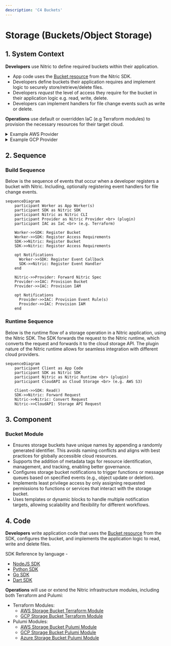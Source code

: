 ```yaml
---
description: 'C4 Buckets'
---
```


# Storage (Buckets/Object Storage)

## 1. System Context

**Developers** use Nitric to define required buckets within their application.

- App code uses the [Bucket resource](/storage) from the Nitric SDK.
- Developers define buckets their application requires and implement logic to securely store/retrieve/delete files.
- Developers _request_ the level of access they require for the bucket in their application logic e.g. read, write, delete.
- Developers can implement handlers for file change events such as write or delete.

**Operations** use default or overridden IaC (e.g Terraform modules) to provision the necessary resources for their target cloud.

<details>
  <summary>Example AWS Provider</summary>

- **AWS S3** serves as the storage backend.
- **AWS Lambda** functions are used to process events triggered by S3.
- **AWS IAM** provides roles and policies for secure access to S3 buckets and Lambda functions, enforcing least privilege access based on the developers request.

```mermaid
flowchart TD
    Developer["Developer"]
    Operations["Operations"]
    App["nitric up"]
    S3Bucket["AWS S3 Bucket"]
    Lambda["AWS Lambda Functions"]
    IAM["AWS IAM"]

    Developer -->|Code| App
    Operations -->|Terraform| App
    App -->|Create S3 Bucket| S3Bucket
    App -->|Configure Notifications| S3Bucket
    IAM -->|Allow Lambda Invocation| Lambda
    Lambda -->|Store/Retrieve Data/Trigger onEvents| S3Bucket
    App -->|Provide Access| IAM
    IAM -->S3Bucket

classDef default line-height:1;
classDef edgeLabel line-height:2;
```

</details>
<details>
  <summary>Example GCP Provider</summary>

- **Google Cloud Storage** serves as the storage backend.
- **Google Cloud Pub/Sub** is used to publish events triggered by Cloud Storage notifications.
- **Google IAM** provides roles and policies for secure access to Cloud Storage buckets and Pub/Sub topics, enforcing least privilege access based on the developer's request.

```mermaid
flowchart TD
    Developer["Developer"]
    Operations["Operations"]
    App["nitric up"]
    GCSBucket["Google Cloud Storage Bucket"]
    PubSubTopic["Google Pub/Sub Topic"]
    PubSubSubscription["Google Pub/Sub Subscription"]
    IAM["Google IAM"]
    CloudRun["Google Cloud Run Functions"]


    Developer -->|Code| App
    Operations -->|Terraform| App
    App -->|Create Storage Bucket| GCSBucket
    App -->|Configure Notifications| GCSBucket
    IAM -->|Allow Pub/Sub Publishing| PubSubTopic
    PubSubTopic -->|Publish Events| PubSubSubscription
    PubSubSubscription -->|Deliver Notifications| CloudRun
    App -->|Provide Access| IAM
    IAM -->GCSBucket
    IAM -->PubSubTopic
    CloudRun -->|Store/Retrieve Data/Trigger onEvents| GCSBucket


classDef default line-height:1;
classDef edgeLabel line-height:2;
```

</details>

## 2. Sequence

### Build Sequence

Below is the sequence of events that occur when a developer registers a bucket with Nitric. Including, optionally registering event handlers for file change events.

```mermaid
sequenceDiagram
    participant Worker as App Worker(s)
    participant SDK as Nitric SDK
    participant Nitric as Nitric CLI
    participant Provider as Nitric Provider <br> (plugin)
    participant IAC as IaC <br> (e.g. Terraform)

    Worker->>SDK: Register Bucket
    Worker->>SDK: Register Access Requirements
    SDK->>Nitric: Register Bucket
    SDK->>Nitric: Register Access Requirements

    opt Notifications
      Worker->>SDK: Register Event Callback
      SDK->>Nitric: Register Event Handler
    end

    Nitric->>Provider: Forward Nitric Spec
    Provider->>IAC: Provision Bucket
    Provider->>IAC: Provision IAM

    opt Notifications
      Provider->>IAC: Provision Event Rule(s)
      Provider->>IAC: Provision IAM
    end
```

### Runtime Sequence

Below is the runtime flow of a storage operation in a Nitric application, using the Nitric SDK. The SDK forwards the request to the Nitric runtime, which converts the request and forwards it to the cloud storage API. The plugin nature of the Nitric runtime allows for seamless integration with different cloud providers.

```mermaid
sequenceDiagram
    participant Client as App Code
    participant SDK as Nitric SDK
    participant Nitric as Nitric Runtime <br> (plugin)
    participant CloudAPI as Cloud Storage <br> (e.g. AWS S3)

    Client->>SDK: Read()
    SDK->>Nitric: Forward Request
    Nitric->>Nitric: Convert Request
    Nitric->>CloudAPI: Storage API Request
```

## 3. Component

### Bucket Module

- Ensures storage buckets have unique names by appending a randomly generated identifier. This avoids naming conflicts and aligns with best practices for globally accessible cloud resources.
- Supports the addition of metadata tags for resource identification, management, and tracking, enabling better governance.
- Configures storage bucket notifications to trigger functions or message queues based on specified events (e.g., object update or deletion).
- Implements least privilege access by only assigning requested permissions to functions or services that interact with the storage bucket.
- Uses templates or dynamic blocks to handle multiple notification targets, allowing scalability and flexibility for different workflows.

## 4. Code

**Developers** write application code that uses the [Bucket resource](/storage) from the SDK, configures the bucket, and implements the application logic to read, write and delete files.

SDK Reference by language -

- [NodeJS SDK](/reference/nodejs/storage/bucket)
- [Python SDK](/reference/python/storage/bucket)
- [Go SDK](/reference/go/storage/bucket)
- [Dart SDK](/reference/dart/storage/bucket)

**Operations** will use or extend the Nitric infrastructure modules, including both Terraform and Pulumi:

- Terraform Modules:
  - [AWS Storage Bucket Terraform Module](https://github.com/nitrictech/nitric/blob/main/cloud/aws/deploytf/.nitric/modules/bucket/main.tf)
  - [GCP Storage Bucket Terraform Module](https://github.com/nitrictech/nitric/blob/main/cloud/gcp/deploytf/.nitric/modules/bucket/main.tf)
- Pulumi Modules:
  - [AWS Storage Bucket Pulumi Module](https://github.com/nitrictech/nitric/blob/main/cloud/aws/deploy/bucket.go)
  - [GCP Storage Bucket Pulumi Module](https://github.com/nitrictech/nitric/blob/main/cloud/gcp/deploy/bucket.go)
  - [Azure Storage Bucket Pulumi Module](https://github.com/nitrictech/nitric/blob/main/cloud/azure/deploy/bucket.go)
